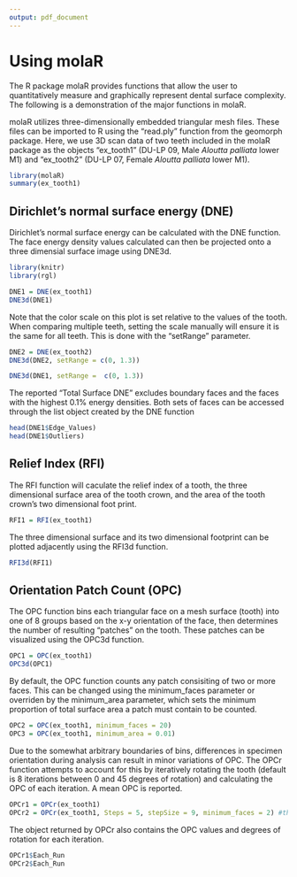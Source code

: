 ---
output: pdf_document
---
<!--
%\VignetteEngine{knitr::knitr}
%\VignetteIndexEntry{Using molaR}
-->

Using molaR
================
The R package molaR provides functions that allow the user to quantitatively measure and graphically represent dental surface complexity. The following is a demonstration of the major functions in molaR.

molaR utilizes three-dimensionally embedded triangular mesh files. These files can be imported to R using the "read.ply" function from the geomorph package. Here, we use 3D scan data of two teeth included in the molaR package as the objects "ex\_tooth1" (DU-LP 09, Male *Aloutta palliata* lower M1) and "ex\_tooth2" (DU-LP 07, Female *Aloutta palliata* lower M1).

```{r setup, message = FALSE}
library(molaR)
summary(ex_tooth1)
```

Dirichlet's normal surface energy (DNE)
----------------------------------
Dirichlet's normal surface energy can be calculated with the DNE function. The face energy density values calculated can then be projected onto a three dimensial surface image using DNE3d.

```{r webgl_setup, echo=FALSE}
library(knitr)
library(rgl)
```

```{r DNE_basic, webgl = TRUE}
DNE1 = DNE(ex_tooth1)
DNE3d(DNE1)
```

Note that the color scale on this plot is set relative to the values of the tooth. When comparing multiple teeth, setting the scale manually will ensure it is the same for all teeth. This is done with the "setRange" parameter.

```{r DNE_color_scale, webgl = TRUE}
DNE2 = DNE(ex_tooth2)
DNE3d(DNE2, setRange = c(0, 1.3))
```
```{r DNE_color_scale2, webgl = TRUE}
DNE3d(DNE1, setRange =  c(0, 1.3))
```

The reported "Total Surface DNE" excludes boundary faces and the faces with the highest 0.1% energy densities. Both sets of faces can be accessed through the list object created by the DNE function

```{r DNE_object}
head(DNE1$Edge_Values)
head(DNE1$Outliers)
```

Relief Index (RFI)
---------------------
The RFI function will caculate the relief index of a tooth, the three dimensional surface area of the tooth crown, and the area of the tooth crown's two dimensional foot print.

```{r RFI_basic}
RFI1 = RFI(ex_tooth1)
```

The three dimensional surface and its two dimensional footprint can be plotted adjacently using the RFI3d function.

```{r RFI_plot, webgl = TRUE}
RFI3d(RFI1)
```

Orientation Patch Count (OPC)
------------------------
The OPC function bins each triangular face on a mesh surface (tooth) into one of 8 groups based on the x-y orientation of the face, then determines the number of resulting "patches" on the tooth. These patches can be visualized using the OPC3d function.

```{r OPC_basic, webgl = TRUE}
OPC1 = OPC(ex_tooth1)
OPC3d(OPC1)
```

By default, the OPC function counts any patch consisiting of two or more faces. This can be changed using the minimum\_faces parameter or overriden by the minimum\_area parameter, which sets the minimum proportion of total surface area a patch must contain to be counted.

```{r OPC_patch_count}
OPC2 = OPC(ex_tooth1, minimum_faces = 20)
OPC3 = OPC(ex_tooth1, minimum_area = 0.01)
```

Due to the somewhat arbitrary boundaries of bins, differences in specimen orientation during analysis can result in minor variations of OPC. The OPCr function attempts to account for this by iteratively rotating the tooth (default is 8 iterations between 0 and 45 degrees of rotation) and calculating the OPC of each iteration. A mean OPC is reported.

```{r OPCr}
OPCr1 = OPCr(ex_tooth1)
OPCr2 = OPCr(ex_tooth1, Steps = 5, stepSize = 9, minimum_faces = 2) #the minimum_faces and minimum_area parameters are passed to each iteration of OPC
```

The object returned by OPCr also contains the OPC values and degrees of rotation for each iteration.

```{r OPCr_structure}
OPCr1$Each_Run
OPCr2$Each_Run
```

